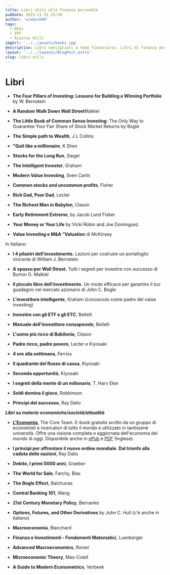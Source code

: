 ```yaml
---
title: Libri utili alla finanza personale
pubDate: 2023-11-15 23:59
author: 'u/emish89'
tags:
  - Wiki
  - IPF
  - Risorse Utili
imgUrl: '../../assets/books.jpg'
description: Libri consigliati a tema finanziario. Libri di finanza personale, investimenti, economia, società e attualità, in italiano e in inglese
layout: '../../layouts/BlogPost.astro'
slug: libri-utili
---
```


# **Libri**

- **The Four Pillars of Investing: Lessons for Building a Winning Portfolio** by W. Bernstein

- **A Random Walk Down Wall Street**Malkiel

- **The Little Book of Common Sense Investing**: The Only Way to Guarantee Your Fair Share of Stock Market Returns by Bogle

- **The Simple path to Wealth**, J L Collins

- **"Quit like a millionaire**, K Shen

- **Stocks for the Long Run**, Siegel

- **The Intelligent Investor**, Graham

- **Modern Value Investing**, Sven Carlin

- **Common stocks and uncommon profits**, Fisher

- **Rich Dad, Poor Dad**, Lecter

- **The Richest Man in Babylon**, Clason

- **Early Retirement Extreme**, by Jacob Lund Fisker

- **Your Money or Your Life** by Vicki Robin and Joe Dominguez

- **Value Investing e M&A “Valuation** di McKinsey

In Italiano:

- **I 4 pilastri dell’investimento.** Lezioni per costruire un portafoglio vincente di William J. Bernstein

- **A spasso per Wall Street.** Tutti i segreti per investire con successo di Burton G. Malkiel

- **Il piccolo libro dell’investimento**. Un modo efficace per garantire il tuo guadagno nel mercato azionario di John C. Bogle

- **L'investitore intelligente**, Graham (conosciuto come padre del value investing)

- **Investire con gli ETF e gli ETC**, Bellelli

- **Manuale dell'investitore consapevole**, Bellelli

- **L'uomo più ricco di Babilonia**, Clason

- **Padre ricco, padre povero**, Lecter e Kiyosaki

- **4 ore alla settimana**, Ferriss

- **Il quadrante del flusso di cassa**, Kiyosaki

- **Seconda opportunità**, Kiyosaki

- **I segreti della mente di un milionario**, T. Harv Eker

- **Soldi domina il gioco**, Robbinson

- **Principi del successo**, Ray Dalio

**_Libri su materie economiche/società/attualità_**

- [**L'Economia**](https://www.core-econ.org/the-economy/it/), The Core Team. E-book gratuito scritto da un gruppo di economisti e ricercatori di tutto il mondo e utilizzato in tantissime università. Offre una visione completa e aggiornata dell'economia del mondo di oggi. Disponibile anche in [ePub](https://www.core-econ.org/wp-content/uploads/2021/04/the-economy_20210413.epub) e [PDF](https://mega.nz/file/hIoCkbgZ#oJrj4xr0lszenELe3jl8d7JFHrJkaFz39Y0ewvTjvzM) (Inglese).

- **I principi per affrontare il nuovo ordine mondiale. Dal trionfo alla caduta delle nazioni**, Ray Dalio

- **Debito, I primi 5000 anni**, Graeber

- **The World for Sale**, Farchy, Blas

- **The Bogle Effect**, Balchunas

- **Central Banking 101**, Wang

- **21st Century Monetary Policy**, Bernanke

- **Options, Futures, and Other Derivatives** by John C. Hull (c'è anche in italiano)

- **Macroeconomia**, Blanchard

- **Finanza e Investimenti - Fondamenti Matematici**, Luenberger

- **Advanced Macroeconomics**, Romer

- **Microeconomic Theory**, Mas-Colell

- **A Guide to Modern Econometrics**, Verbeek
